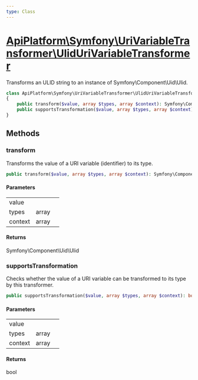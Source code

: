 ```yaml
---
type: Class
---
```


# [ApiPlatform\Symfony\UriVariableTransformer\UlidUriVariableTransformer](/docs/v3.1/reference/Symfony/UriVariableTransformer/UlidUriVariableTransformer)

Transforms an ULID string to an instance of Symfony\Component\Uid\Ulid.

```php
class ApiPlatform\Symfony\UriVariableTransformer\UlidUriVariableTransformer implements `<a href="/docs/v3.1/reference/Api/UriVariableTransformerInterface">ApiPlatform\Api\UriVariableTransformerInterface</a>`
{
    public transform($value, array $types, array $context): Symfony\Component\Uid\Ulid
    public supportsTransformation($value, array $types, array $context): bool
}
```
## Methods

### transform

Transforms the value of a URI variable (identifier) to its type.

```php
public transform($value, array $types, array $context): Symfony\Component\Uid\Ulid
```

#### Parameters

<table><tbody>
<tr><td>value</td><td></td><td></td></tr><tr><td>types</td><td>array</td><td></td></tr><tr><td>context</td><td>array</td><td></td></tr>
</tbody>
</table>

#### Returns

Symfony\Component\Uid\Ulid

### supportsTransformation

Checks whether the value of a URI variable can be transformed to its type by this transformer.

```php
public supportsTransformation($value, array $types, array $context): bool
```

#### Parameters

<table><tbody>
<tr><td>value</td><td></td><td></td></tr><tr><td>types</td><td>array</td><td></td></tr><tr><td>context</td><td>array</td><td></td></tr>
</tbody>
</table>

#### Returns

bool
